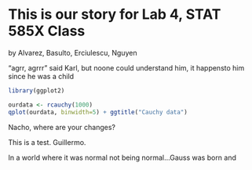 This is our story for Lab 4, STAT 585X Class
====
by Alvarez, Basulto, Erciulescu, Nguyen

"agrr, agrrr" said Karl, but noone could understand him, it happensto him since he was a child

```r
library(ggplot2)

ourdata <- rcauchy(1000)
qplot(ourdata, binwidth=5) + ggtitle("Cauchy data")
```

Nacho, where are your changes?

This is a test. Guillermo.

In a world where it was normal not being normal...Gauss was born and
